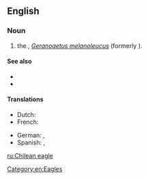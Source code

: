 ==English==

===Noun===
{{en-noun|head=[[Chilean]] [[eagle]]}}

# the {{vern|black-chested buzzard eagle|pedia=1}}, ''[[Geranoaetus melanoleucus]]'' (formerly {{taxlink|Buteo melanoleucus|species|noshow=1}}).

====See also====
*{{projectlink|wikipedia|Black-chested Buzzard-Eagle}}
*{{specieslite|Geranoaetus melanoleucus}}

====Translations====
{{trans-top|the Black-chested buzzard eagle, Geranoaetus melanoleucus}}
* Dutch: {{t|nl|Chiliarend|m}}
* French: {{t|fr|buse aguia}}
{{trans-mid}}
* German: {{t|de|Aguja}}, {{t|de|Blaubussard}}
* Spanish: {{t|es|águila mora|m}}, {{t|es|águila real}}
{{trans-bottom}}

[[Category:en:Eagles]]

[[ru:Chilean eagle]]